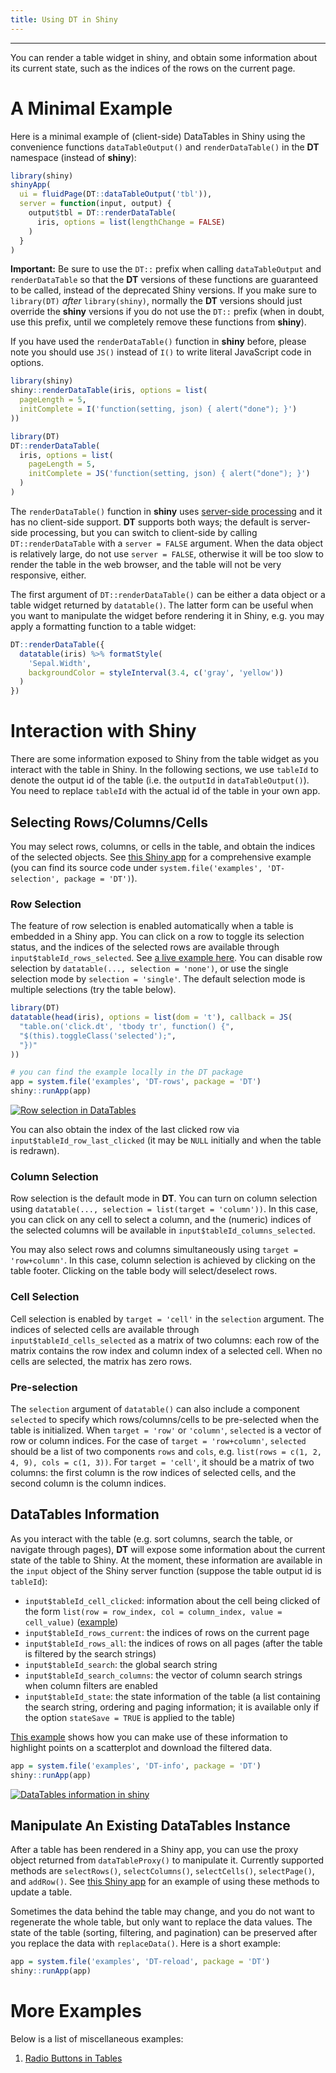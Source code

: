 ```yaml
---
title: Using DT in Shiny
---
```


---

You can render a table widget in shiny, and obtain some information about its current state, such as the indices of the rows on the current page.

# A Minimal Example

Here is a minimal example of (client-side) DataTables in Shiny using the convenience functions `dataTableOutput()` and `renderDataTable()` in the **DT** namespace (instead of **shiny**):

```r
library(shiny)
shinyApp(
  ui = fluidPage(DT::dataTableOutput('tbl')),
  server = function(input, output) {
    output$tbl = DT::renderDataTable(
      iris, options = list(lengthChange = FALSE)
    )
  }
)
```

**Important:** Be sure to use the `DT::` prefix when calling `dataTableOutput` and `renderDataTable` so that the **DT** versions of these functions are guaranteed to be called, instead of the deprecated Shiny versions. If you make sure to `library(DT)` _after_ `library(shiny)`, normally the **DT** versions should just override the **shiny** versions if you do not use the `DT::` prefix (when in doubt, use this prefix, until we completely remove these functions from **shiny**).

If you have used the `renderDataTable()` function in **shiny** before, please note you should use `JS()` instead of `I()` to write literal JavaScript code in options.

```r
library(shiny)
shiny::renderDataTable(iris, options = list(
  pageLength = 5,
  initComplete = I('function(setting, json) { alert("done"); }')
))
```

```r
library(DT)
DT::renderDataTable(
  iris, options = list(
    pageLength = 5,
    initComplete = JS('function(setting, json) { alert("done"); }')
  )
)
```

The `renderDataTable()` function in **shiny** uses [server-side processing](server.html) and it has no client-side support. **DT** supports both ways; the default is server-side processing, but you can switch to client-side by calling `DT::renderDataTable` with a `server = FALSE` argument. When the data object is relatively large, do not use `server = FALSE`, otherwise it will be too slow to render the table in the web browser, and the table will not be very responsive, either.

The first argument of `DT::renderDataTable()` can be either a data object or a table widget returned by `datatable()`. The latter form can be useful when you want to manipulate the widget before rendering it in Shiny, e.g. you may apply a formatting function to a table widget:

```r
DT::renderDataTable({
  datatable(iris) %>% formatStyle(
    'Sepal.Width',
    backgroundColor = styleInterval(3.4, c('gray', 'yellow'))
  )
})
```

# Interaction with Shiny

There are some information exposed to Shiny from the table widget as you interact with the table in Shiny. In the following sections, we use `tableId` to denote the output id of the table (i.e. the `outputId` in `dataTableOutput()`). You need to replace `tableId` with the actual id of the table in your own app.

## Selecting Rows/Columns/Cells

You may select rows, columns, or cells in the table, and obtain the indices of the selected objects. See [this Shiny app](https://yihui.shinyapps.io/DT-selection) for a comprehensive example (you can find its source code under `system.file('examples', 'DT-selection', package = 'DT')`).

### Row Selection

The feature of row selection is enabled automatically when a table is embedded in a Shiny app. You can click on a row to toggle its selection status, and the indices of the selected rows are available through `input$tableId_rows_selected`. See [a live example here](https://yihui.shinyapps.io/DT-rows/). You can disable row selection by `datatable(..., selection = 'none')`, or use the single selection mode by `selection = 'single'`. The default selection mode is multiple selections (try the table below).

```r
library(DT)
datatable(head(iris), options = list(dom = 't'), callback = JS(
  "table.on('click.dt', 'tbody tr', function() {",
  "$(this).toggleClass('selected');",
  "})"
))
```

```r
# you can find the example locally in the DT package
app = system.file('examples', 'DT-rows', package = 'DT')
shiny::runApp(app)
```

[![Row selection in DataTables](http://i.imgur.com/jBxAm4F.png)](https://yihui.shinyapps.io/DT-rows/)

You can also obtain the index of the last clicked row via `input$tableId_row_last_clicked` (it may be `NULL` initially and when the table is redrawn).

### Column Selection

Row selection is the default mode in **DT**. You can turn on column selection using `datatable(..., selection = list(target = 'column'))`. In this case, you can click on any cell to select a column, and the (numeric) indices of the selected columns will be available in `input$tableId_columns_selected`.

You may also select rows and columns simultaneously using `target = 'row+column'`. In this case, column selection is achieved by clicking on the table footer. Clicking on the table body will select/deselect rows.

### Cell Selection

Cell selection is enabled by `target = 'cell'` in the `selection` argument. The indices of selected cells are available through `input$tableId_cells_selected` as a matrix of two columns: each row of the matrix contains the row index and column index of a selected cell. When no cells are selected, the matrix has zero rows.

### Pre-selection

The `selection` argument of `datatable()` can also include a component `selected` to specify which rows/columns/cells to be pre-selected when the table is initialized. When `target = 'row'` or `'column'`, `selected` is a vector of row or column indices. For the case of `target = 'row+column'`, `selected` should be a list of two components `rows` and `cols`, e.g. `list(rows = c(1, 2, 4, 9), cols = c(1, 3))`. For `target = 'cell'`, it should be a matrix of two columns: the first column is the row indices of selected cells, and the second column is the column indices.

## DataTables Information

As you interact with the table (e.g. sort columns, search the table, or navigate through pages), **DT** will expose some information about the current state of the table to Shiny. At the moment, these information are available in the `input` object of the Shiny server function (suppose the table output id is `tableId`):

- `input$tableId_cell_clicked`: information about the cell being clicked of the form `list(row = row_index, col = column_index, value = cell_value)` ([example](https://yihui.shinyapps.io/DT-click))
- `input$tableId_rows_current`: the indices of rows on the current page
- `input$tableId_rows_all`: the indices of rows on all pages (after the table is filtered by the search strings)
- `input$tableId_search`: the global search string
- `input$tableId_search_columns`: the vector of column search strings when column filters are enabled
- `input$tableId_state`: the state information of the table (a list containing the search string, ordering and paging information; it is available only if the option `stateSave = TRUE` is applied to the table)

[This example](https://yihui.shinyapps.io/DT-info/) shows how you can make use of these information to highlight points on a scatterplot and download the filtered data.

```r
app = system.file('examples', 'DT-info', package = 'DT')
shiny::runApp(app)
```

[![DataTables information in shiny](http://i.imgur.com/iLJNC60.png)](https://yihui.shinyapps.io/DT-info/)

## Manipulate An Existing DataTables Instance

After a table has been rendered in a Shiny app, you can use the proxy object returned from `dataTableProxy()` to manipulate it. Currently supported methods are `selectRows()`, `selectColumns()`, `selectCells()`, `selectPage()`, and `addRow()`. See [this Shiny app](https://yihui.shinyapps.io/DT-proxy) for an example of using these methods to update a table.

Sometimes the data behind the table may change, and you do not want to regenerate the whole table, but only want to replace the data values. The state of the table (sorting, filtering, and pagination) can be preserved after you replace the data with `replaceData()`. Here is a short example:

```r
app = system.file('examples', 'DT-reload', package = 'DT')
shiny::runApp(app)
```

# More Examples

Below is a list of miscellaneous examples:

1. [Radio Buttons in Tables](011-radio.html)
